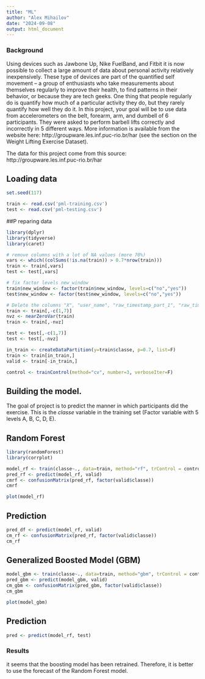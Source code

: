```yaml
---
title: "ML"
author: "Alex Mihailov"
date: "2024-09-08"
output: html_document
---
```


### Background

Using devices such as Jawbone Up, Nike FuelBand, and Fitbit it is now possible to collect a large amount of data about personal activity relatively inexpensively. These type of devices are part of the quantified self movement – a group of enthusiasts who take measurements about themselves regularly to improve their health, to find patterns in their behavior, or because they are tech geeks. One thing that people regularly do is quantify how much of a particular activity they do, but they rarely quantify how well they do it. In this project, your goal will be to use data from accelerometers on the belt, forearm, arm, and dumbell of 6 participants. They were asked to perform barbell lifts correctly and incorrectly in 5 different ways. More information is available from the website here: http://groupware.les.inf.puc-rio.br/har (see the section on the Weight Lifting Exercise Dataset). 
 
The data for this project come from this source: 
http://groupware.les.inf.puc-rio.br/har

## Loading data
```r
set.seed(117)

train <- read.csv('pml-training.csv')
test <- read.csv('pml-testing.csv')
```

##P reparing data
```r
library(dplyr)
library(tidyverse)    
library(caret)

# remove columns with a lot of NA values (more 70%)
vars <- which((colSums(!is.na(train)) > 0.7*nrow(train)))
train <- train[,vars]
test <- test[,vars]

# fix factor levels new_window
train$new_window <- factor(train$new_window, levels=c("no","yes"))
test$new_window <- factor(test$new_window, levels=c("no","yes"))

# Delete the columns "X", "user_name", "raw_timestamp_part_1", "raw_timestamp_part_2", "cvtd_timestamp"
train <- train[,-c(1,7)] 
nvz <- nearZeroVar(train)
train <- train[,-nvz]

test <- test[,-c(1,7)] 
test <- test[,-nvz]

in_train <- createDataPartition(y=train$classe, p=0.7, list=F)
train <- train[in_train,]
valid <- train[-in_train,]

control <- trainControl(method="cv", number=3, verboseIter=F)
```

## Building the model.
The goal of project is to predict the manner in which participants did the exercise. This is the *classe* variable in the training set (Factor variable with 5 levels A, B, C, D, E).

## Random Forest

```r
library(randomForest)
library(corrplot)

model_rf <- train(classe~., data=train, method="rf", trControl = control, tuneLength = 5)
pred_rf <- predict(model_rf, valid)
cmrf <- confusionMatrix(pred_rf, factor(valid$classe))
cmrf

plot(model_rf)
```

## Prediction
```r
pred_df <- predict(model_rf, valid)
cm_rf <- confusionMatrix(pred_rf, factor(valid$classe))
cm_rf
```
## Generalized Boosted Model (GBM)
```r
model_gbm <- train(classe~., data=train, method="gbm", trControl = control, tuneLength = 5, verbose = F)
pred_gbm <- predict(model_gbm, valid)
cm_gbm <- confusionMatrix(pred_gbm, factor(valid$classe))
cm_gbm

plot(model_gbm)
```
## Prediction
```r
pred <- predict(model_rf, test)
```

### Results
it seems that the boosting model has been retrained. Therefore, it is better to use the forecast of the Random Forest model.